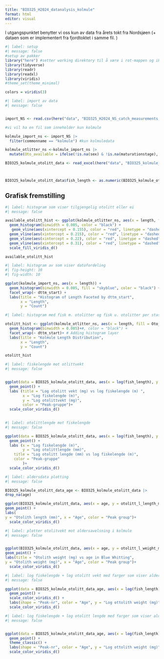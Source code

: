 ```yaml
---
title: "BIO325_H2024_datanalysis_kolmule"
format: html
editor: visual
---
```


I utgangspunktet benytter vi oss kun av data fra årets tokt fra Nordsjøen (+ dataen som er implementert fra fjordtoktet i samme fil. )

```r
#| label: setup
#| message: false
#setup av pakker
library("here") #setter working direktory til å være i rot-mappen og ikke i output
library(tidyverse)
library(readr)
library(readxl)
library(viridis)
#theme_set(theme_minimal)

colors = viridis(3)
```

```r
#| label: import av data
#| message: false


import_NS <- read.csv(here("data", "BIO325_H2024_NS_catch_measurements.csv")) #import av all data

#vi vil ha en fil som inneholder kun kolmule

kolmule_import_ns <- import_NS |> 
  filter(commonname == "kolmule") #kun kolmuledata

kolmule_otlitter_ns <-kolmule_import_ns |> 
  mutate(Oto_available = ifelse(!is.na(sex) & !is.na(maturationstage), "Yes", "No")) #dette dasettet inneholder antallet otolitter som er samlet inn på nordsjøtoket 2024

BIO325_kolmule_otolitt_data <- read_excel(here("data", "BIO325_kolmule_otolitt_data.xlsx"), sheet = "import til r")



BIO325_kolmule_otolitt_data$fish_length <- as.numeric(BIO325_kolmule_otolitt_data$fish_length)
```


## Grafisk fremstilling

```r
#| label: histogram som viser tilgjengelig otolitt eller ei
#| message: false

available_otolitt_hist <- ggplot(kolmule_otlitter_ns, aes(x = length, fill = Oto_available)) +
  geom_histogram(binwidth = 0.005, color = "black") + 
   geom_vline(aes(xintercept = 0.155), color = "red", linetype = "dashed", size = 1)+ #start of first peak
  geom_vline(aes(xintercept = 0.215), color = "red", linetype = "dashed", size = 1)+ #end of first peak
  geom_vline(aes(xintercept = 0.22), color = "red", linetype = "dashed", size = 1)+ #start of second peak
  geom_vline(aes(xintercept = 0.31), color = "red", linetype = "dashed", size = 1) +
  scale_fill_viridis_d()

available_otolitt_hist

```

```r
#| label: histogram av som viser datofordeling
#| fig-height: 10
#| fig-width: 10

ggplot(kolmule_import_ns, aes(x = length)) +
  geom_histogram(binwidth = 0.005, fill = "skyblue", color = "black") + 
  facet_wrap(~ dttm_start) +  
  labs(title = "Histogram of Length Faceted by dttm_start",
       x = "Length",
       y = "Count") 
```

```r
#| label: histogram med fisk m. otolitter og fisk u. otolitter per stasjon

otolitt_hist <- ggplot(kolmule_otlitter_ns, aes(x = length, fill = Oto_available)) +
  geom_histogram(binwidth = 0.005)+#, color = "black") +
  facet_wrap(~ dttm_start)+ # Adding histogram layer
  labs(title = "Kolmule Length Distribution",
       x = "Length",
       y = "Count")

otolitt_hist
```


```r
#| label: fiskelengde mot otlittvekt
#| message: false


ggplot(data = BIO325_kolmule_otolitt_data, aes(x = log(fish_length), y = log(otolitt_l_weight_mg) , color = as.factor(peak_nr))) +
  geom_point() +
  labs (title = "Log otolitt vekt (mg) vs log fiskelengde (m) ",
        x = "Log fiskelengde (m)",
        y = "Log otolittvekt (mg)",
        color = "Peak-gruppe")+
  scale_color_viridis_d()
  
```

```r
#| label: otolittlengde mot fiskelengde
#| message: false

ggplot(data = BIO325_kolmule_otolitt_data, aes(x = log(fish_length), y = log(otolitt_l_length_mm), color = as.factor(peak_nr))) + 
  geom_point() +
  labs (x = "Log fiskelengde (m)",
        y = "Log otolittlengde (mm)",
    title = "Log otolitt lengde (mm) vs log fiskelengde (m)",
    color = "Peak-gruppe"
        )+
  scale_color_viridis_d()


```




```r
#| label: aldersdata plotting
#| message: false

BIO325_kolmule_otolitt_data_age <- BIO325_kolmule_otolitt_data |> 
drop_na(age)

ggplot(BIO325_kolmule_otolitt_data, aes(x = age, y = otolitt_l_length_mm , color = as.factor(peak_nr))) +
geom_point() +
labs(
y = "Otolith length (mm)", x = "Age", color = "Peak group")+
  scale_color_viridis_d()
```

```r
#| label: plotter otolitvekt mot aldersavelsning i kolmule
#| message: false


ggplot(BIO325_kolmule_otolitt_data, aes(x = age, y = otolitt_l_weight_mg , color = as.factor(peak_nr))) +
geom_point() +
labs(title = "Otolith weight (mg) vs age in Blue Whitting",
y = "Otolith weight (mg)", x = "Age", color = "Peak group")+
  scale_color_viridis_d()
```


```r
#| label: log fiskelengde + log otolitt vekt med farger som viser aldersfordeling og peaknummer
#| message: false

ggplot(data = BIO325_kolmule_otolitt_data_age, aes(x = log(fish_length), y = log(otolitt_l_weight_mg), color = as.factor(age), shape = as.factor(peak_nr))) + 
  geom_point() +
  scale_color_viridis_d() +
  labs(shape = "Peak-nr", color = "Age", y = "Log ottolith weight (mg)", x = "Log fish length (m)")+
  scale_color_viridis_d()
```

```r
#| label: log fiskelengde + log otolitt lengde med farger som viser aldersfordeling og peaknummer
#| message: false


ggplot(data = BIO325_kolmule_otolitt_data_age, aes(x = log(fish_length), y = log(otolitt_l_length_mm), color = as.factor(age), shape = as.factor(peak_nr))) + 
  geom_point() +
  theme_classic() +
  labs(shape = "Peak-nr", color = "Age", y = "Log ottolith weight (mg)", x = "Log fish length (m)") +
  scale_color_viridis_d()
```
